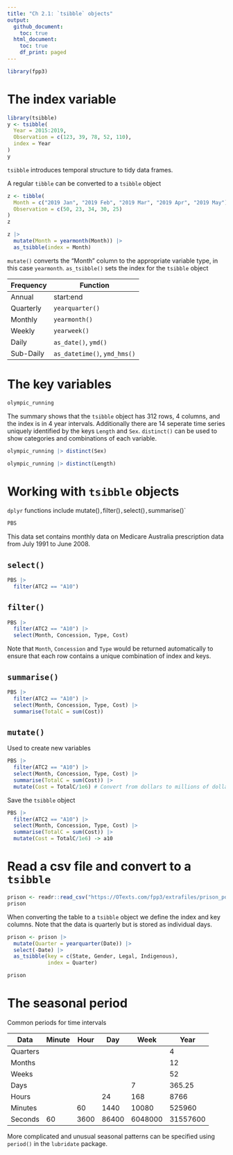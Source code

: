 ```yaml
---
title: "Ch 2.1: `tsibble` objects"
output:
  github_document:
    toc: true
  html_document:
    toc: true
    df_print: paged
---
```


```r
library(fpp3)
```

# The index variable

```r
library(tsibble)
y <- tsibble(
  Year = 2015:2019,
  Observation = c(123, 39, 78, 52, 110),
  index = Year
)
y
```

`tsibble` introduces temporal structure to tidy data frames.

A regular `tibble` can be converted to a `tsibble` object

```r
z <- tibble(
  Month = c("2019 Jan", "2019 Feb", "2019 Mar", "2019 Apr", "2019 May"),
  Observation = c(50, 23, 34, 30, 25)
)
z
```

```r
z |>
  mutate(Month = yearmonth(Month)) |>
  as_tsibble(index = Month)
```

`mutate()` converts the "Month" column to the appropriate variable type, in this case `yearmonth`. `as_tsibble()` sets the index for the `tsibble` object

| Frequency | Function |
|--------|-----------------|
| Annual | start:end |
| Quarterly | `yearquarter()` |
| Monthly | `yearmonth()` |
| Weekly | `yearweek()` |
| Daily | `as_date()`, `ymd()` |
| Sub-Daily | `as_datetime()`, `ymd_hms()` |

# The key variables

```r
olympic_running
```

The summary shows that the `tsibble` object has 312 rows, 4 columns, and the index is in 4 year intervals. Additionally there are 14 seperate time series uniquely identified by the keys `Length` and `Sex`. `distinct()` can be used to show categories and combinations of each variable.

```r
olympic_running |> distinct(Sex)
```

```r
olympic_running |> distinct(Length)
```
# Working with `tsibble` objects

`dplyr` functions include mutate()`, `filter()`, `select()`, `summarise()`

```r
PBS
```

This data set contains monthly data on Medicare Australia prescription data from July 1991 to June 2008.

## `select()`

```r
PBS |>
  filter(ATC2 == "A10")
```

## `filter()`

```r
PBS |>
  filter(ATC2 == "A10") |>
  select(Month, Concession, Type, Cost)
```

Note that `Month`, `Concession` and `Type` would be returned automatically to ensure that each row contains a unique combination of index and keys.

## `summarise()`

```r
PBS |>
  filter(ATC2 == "A10") |>
  select(Month, Concession, Type, Cost) |>
  summarise(TotalC = sum(Cost))
```

## `mutate()`

Used to create new variables

```r
PBS |>
  filter(ATC2 == "A10") |>
  select(Month, Concession, Type, Cost) |>
  summarise(TotalC = sum(Cost)) |>
  mutate(Cost = TotalC/1e6) # Convert from dollars to millions of dollars
```

Save the `tsibble` object

```r
PBS |>
  filter(ATC2 == "A10") |>
  select(Month, Concession, Type, Cost) |>
  summarise(TotalC = sum(Cost)) |>
  mutate(Cost = TotalC/1e6) -> a10
```


# Read a csv file and convert to a `tsibble`

```r
prison <- readr::read_csv("https://OTexts.com/fpp3/extrafiles/prison_population.csv")
prison
```

When converting the table to a `tsibble` object we define the index and key columns. Note that the data is quarterly but is stored as individual days.

```r
prison <- prison |>
  mutate(Quarter = yearquarter(Date)) |>
  select(-Date) |>
  as_tsibble(key = c(State, Gender, Legal, Indigenous),
             index = Quarter)

prison
```

# The seasonal period

Common periods for time intervals

| Data    | Minute    | Hour    | Day   |   Week    | Year      |
|---------|-----------|---------|-------|-----------|------     |
| Quarters |    |   |   |   |4|
| Months |    |   |   |   |12|
| Weeks |    |   |   |   |52|
| Days |    |   |   | 7 | 365.25 |
| Hours |    |   | 24 | 168 | 8766 |
| Minutes |    | 60 | 1440 | 10080 | 525960 |
| Seconds | 60 | 3600 | 86400 | 6048000 | 31557600 |

More complicated and unusual seasonal patterns can be specified using `period()` in the `lubridate` package.

